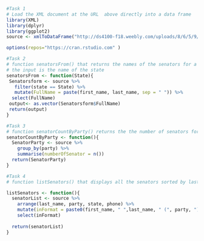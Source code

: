 ```r
#Task 1
# Load the XML document at the URL  above directly into a data frame
library(XML)
library(dplyr)
library(ggplot2)
source <- xmlToDataFrame("http://ds4100-f18.weebly.com/uploads/8/6/5/9/8659576/senators.xml")

options(repos="https://cran.rstudio.com" )

```

```r
#Task 2
# function senatorsFrom() that returns the names of the senators for a given state, i.e., the function takes a state as an argument and returns the names of the senators for that state in a vector.
# the input is the name of the state
senatorsFrom <- function(State){
 Senatorsform <- source %>%
   filter(state == State) %>%
   mutate(FullName = paste(first_name, last_name, sep = " ")) %>%
  select(FullName)
 output<- as.vector(Senatorsform$FullName)
 return(output)
}
```

```r
#Task 3
# function senatorCountByParty() returns the the number of senators for each party.
senatorCountByParty <- function(){
  SenatorParty <- source %>%
    group_by(party) %>%
    summarise(numberOfSenator = n())
  return(SenatorParty)
}
```

```r
#Task 4
# function listSenators() that displays all the senators sorted by last name, their party in parenthesis after their name, their state, and their phone number, e.g., John Kerry (D) - MA (202) 224-2742

listSenators <- function(){
  senatorList <- source %>%
    arrange(last_name, party, state, phone) %>%
    mutate(inFormat = paste0(first_name, " ",last_name, " (", party, ") - ", state, " ", phone)) %>%
    select(inFormat)
  
  return(senatorList)
}
```
